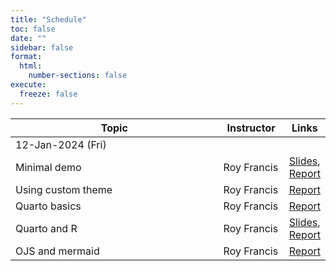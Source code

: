 ```yaml
---
title: "Schedule"
toc: false
date: ""
sidebar: false
format:
  html:
    number-sections: false
execute:
  freeze: false
---
```


:::{.contents-table .column-body-outset}

|Topic                                  |Instructor  |Links|
|---------------------------------------|------------|-----|
|[12-Jan-2024 (Fri)]{.badge .badge-primary}    |||
|Minimal demo                           |Roy Francis |[Slides](slides/sample/index.html), [Report](reports/sample/index.html)|
|Using custom theme                     |Roy Francis |[Report](reports/usage/index.html)|
|Quarto basics                          |Roy Francis |[Report](reports/demo/index.html)|
|Quarto and R                           |Roy Francis |[Slides](slides/demo/index.html), [Report](reports/demo-with-r/index.html)|
|OJS and mermaid                        |Roy Francis |[Report](reports/more/index.html)|

:::
